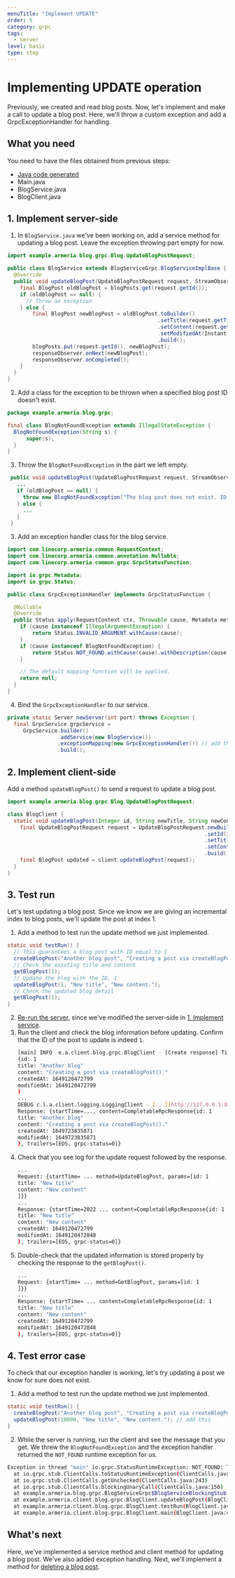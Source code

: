 ```yaml
---
menuTitle: "Implement UPDATE"
order: 5
category: grpc
tags:
  - server
level: basic
type: step
---
```


# Implementing UPDATE operation

Previously, we created and read blog posts. Now, let's implement and make a call to update a blog post. Here, we'll throw a custom exception and add a GrpcExceptionHandler for handling.

<TutorialSteps current={5} />

## What you need

You need to have the files obtained from previous steps:

- [Java code generated](/tutorials/grpc/blog/define-service#compile-proto-file)
- Main.java
- BlogService.java
- BlogClient.java

## 1. Implement server-side

1. In `BlogService.java` we've been working on, add a service method for updating a blog post. Leave the exception throwing part empty for now.
  ```java filename=BlogService.java
  import example.armeria.blog.grpc.Blog.UpdateBlogPostRequest;
  
  public class BlogService extends BlogServiceGrpc.BlogServiceImplBase {
    @Override
    public void updateBlogPost(UpdateBlogPostRequest request, StreamObserver<BlogPost> responseObserver) {
      final BlogPost oldBlogPost = blogPosts.get(request.getId());
      if (oldBlogPost == null) {
        // Throw an exception
      } else {
          final BlogPost newBlogPost = oldBlogPost.toBuilder()
                                                  .setTitle(request.getTitle())
                                                  .setContent(request.getContent())
                                                  .setModifiedAt(Instant.now().toEpochMilli())
                                                  .build();
          blogPosts.put(request.getId(), newBlogPost);
          responseObserver.onNext(newBlogPost);
          responseObserver.onCompleted();
      }
    }
  }
  ```
2. Add a class for the exception to be thrown when a specified blog post ID doesn't exist.
  ```java filename=BlogNotFoundException.java
  package example.armeria.blog.grpc;
  
  final class BlogNotFoundException extends IllegalStateException {
    BlogNotFoundException(String s) {
        super(s);
    }
  }
  ```
3. Throw the `BlogNotFoundException` in the part we left empty.
 ```java filename=BlogService.java
  public void updateBlogPost(UpdateBlogPostRequest request, StreamObserver<BlogPost> responseObserver) {
    ...
    if (oldBlogPost == null) {
      throw new BlogNotFoundException("The blog post does not exist. ID: " + request.getId());
    } else {
      ...
    }
  }
 ```
3. Add an exception handler class for the blog service.
  ```java filename=GrpcExceptionHandler.java
  import com.linecorp.armeria.common.RequestContext;
  import com.linecorp.armeria.common.annotation.Nullable;
  import com.linecorp.armeria.common.grpc.GrpcStatusFunction;
  
  import io.grpc.Metadata;
  import io.grpc.Status;
  
  public class GrpcExceptionHandler implements GrpcStatusFunction {
  
    @Nullable
    @Override
    public Status apply(RequestContext ctx, Throwable cause, Metadata metadata) {
      if (cause instanceof IllegalArgumentException) {
          return Status.INVALID_ARGUMENT.withCause(cause);
      }
      if (cause instanceof BlogNotFoundException) {
          return Status.NOT_FOUND.withCause(cause).withDescription(cause.getMessage());
      }
  
      // The default mapping function will be applied.
      return null;
    }
  }
  ```
4. Bind the `GrpcExceptionHandler` to our service.
  ```java filename=Main.java
  private static Server newServer(int port) throws Exception {
    final GrpcService grpcService = 
       GrpcService.builder()
                  .addService(new BlogService())
                  .exceptionMapping(new GrpcExceptionHandler()) // add this
                  .build();
  ```

## 2. Implement client-side

Add a method `updateBlogPost()` to send a request to update a blog post.

```java filename=BlogClient.java
import example.armeria.blog.grpc.Blog.UpdateBlogPostRequest;

class BlogClient {
  static void updateBlogPost(Integer id, String newTitle, String newContent){
    final UpdateBlogPostRequest request = UpdateBlogPostRequest.newBuilder()
                                                               .setId(id)
                                                               .setTitle(newTitle)
                                                               .setContent(newContent)
                                                               .build();
    final BlogPost updated = client.updateBlogPost(request);
  }
}
```

## 3. Test run

Let's test updating a blog post. Since we know we are giving an incremental index to blog posts, we'll update the post at index 1.

1. Add a method to test run the update method we just implemented. 
  ```java filename=BlogClient.java
  static void testRun() {
    // This guarantees a blog post with ID equal to 1
    createBlogPost("Another blog post", "Creating a post via createBlogPost().");
    // Check the existing title and content
    getBlogPost(1);
    // Update the blog with the ID, 1
    updateBlogPost(1, "New title", "New content.");
    // Check the updated blog detail
    getBlogPost(1);
  }
  ```
2. [Re-run the server](/tutorials/grpc/blog/run-service#3-serve-the-service), since we've modified the server-side in [1. Implement service](#1-implement-server-side).
3. Run the client and check the blog information before updating. Confirm that the ID of the post to update is indeed `1`.
   ```bash
   [main] INFO  e.a.client.blog.grpc.BlogClient - [Create response] Title: Another blog post Content: Creating a post via createBlogPost().
   {id: 1
   title: "Another blog"
   content: "Creating a post via createBlogPost()."
   createdAt: 1649120472799
   modifiedAt: 1649120472799
   }
   ...
   DEBUG c.l.a.client.logging.LoggingClient - [...][http://127.0.0.1:8080/example.armeria.blog.grpc.BlogService/GetBlogPost#POST] 
   Response: {startTime=..., content=CompletableRpcResponse{id: 1
   title: "Another blog"
   content: "Creating a post via createBlogPost()."
   createdAt: 1649723835871
   modifiedAt: 1649723835871
   }, trailers=[EOS, grpc-status=0]}
   ```
4. Check that you see log for the update request followed by the response.
   ```bash
   ...
   Request: {startTime= ... method=UpdateBlogPost, params=[id: 1
   title: "New title"
   content: "New content"
   ]}}
   ...
   Response: {startTime=2022 ... content=CompletableRpcResponse{id: 1
   title: "New title"
   content: "New content"
   createdAt: 1649120472799
   modifiedAt: 1649120472848
   }, trailers=[EOS, grpc-status=0]}
   ```
 5. Double-check that the updated information is stored properly by checking 
    the response to the `getBlogPost()`.
    ```bash
    ...
    Request: {startTime= ... method=GetBlogPost, params=[id: 1
    ]}}
    ...
    Response: {startTime= ... content=CompletableRpcResponse{id: 1
    title: "New title"
    content: "New content"
    createdAt: 1649120472799
    modifiedAt: 1649120472848
    }, trailers=[EOS, grpc-status=0]}
    ```

## 4. Test error case

To check that our exception handler is working, let's try updating a post we know for sure does not exist.

1. Add a method to test run the update method we just implemented.
  ```java filename=BlogClient.java
  static void testRun() {
    createBlogPost("Another blog post", "Creating a post via createBlogPost().");
    updateBlogPost(10000, "New title", "New content."); // add this
  }
  ```
2. While the server is running, run the client and see the message that you get. We threw the `BlogNotFoundException` and the exception handler returned the `NOT_FOUND` runtime exception for us.
  ```bash
  Exception in thread "main" io.grpc.StatusRuntimeException: NOT_FOUND: The blog post does not exist. ID: 10000
    at io.grpc.stub.ClientCalls.toStatusRuntimeException(ClientCalls.java:262)
    at io.grpc.stub.ClientCalls.getUnchecked(ClientCalls.java:243)
    at io.grpc.stub.ClientCalls.blockingUnaryCall(ClientCalls.java:156)
    at example.armeria.blog.grpc.BlogServiceGrpc$BlogServiceBlockingStub.updateBlogPost(BlogServiceGrpc.java:390)
    at example.armeria.client.blog.grpc.BlogClient.updateBlogPost(BlogClient.java:110)
    at example.armeria.client.blog.grpc.BlogClient.testRun(BlogClient.java:53)
    at example.armeria.client.blog.grpc.BlogClient.main(BlogClient.java:46)
  ```

## What's next

Here, we've implemented a service method and client method for updating a 
blog post. We've also added exception handling. Next, we'll implement a method for [deleting a blog post](/tutorials/grpc/blog/implement-delete).

<TutorialSteps current={5} />
